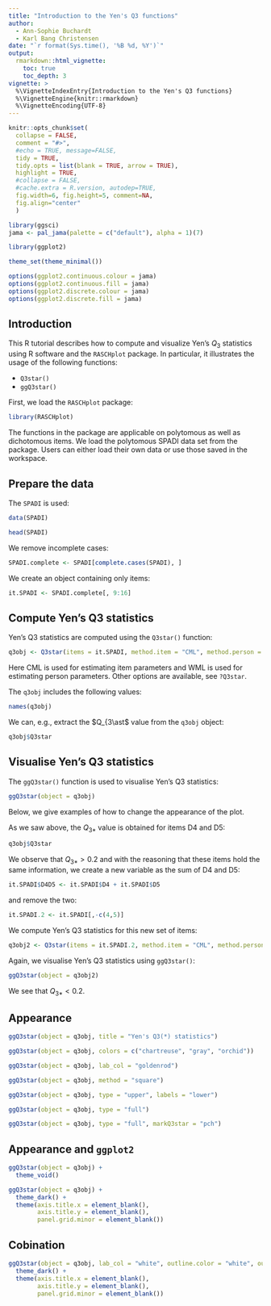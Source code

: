 ```yaml
---
title: "Introduction to the Yen's Q3 functions"
author: 
  - Ann-Sophie Buchardt
  - Karl Bang Christensen
date: "`r format(Sys.time(), '%B %d, %Y')`"
output: 
  rmarkdown::html_vignette:
    toc: true
    toc_depth: 3
vignette: >
  %\VignetteIndexEntry{Introduction to the Yen's Q3 functions}
  %\VignetteEngine{knitr::rmarkdown}
  %\VignetteEncoding{UTF-8}
---
```


```r
knitr::opts_chunk$set(
  collapse = FALSE,
  comment = "#>",
  #echo = TRUE, message=FALSE,
  tidy = TRUE, 
  tidy.opts = list(blank = TRUE, arrow = TRUE), 
  highlight = TRUE,
  #collapse = FALSE,
  #cache.extra = R.version, autodep=TRUE,
  fig.width=6, fig.height=5, comment=NA,
  fig.align="center"
  )

library(ggsci)
jama <- pal_jama(palette = c("default"), alpha = 1)(7)

library(ggplot2)

theme_set(theme_minimal())

options(ggplot2.continuous.colour = jama)
options(ggplot2.continuous.fill = jama)
options(ggplot2.discrete.colour = jama)
options(ggplot2.discrete.fill = jama)
```

## Introduction

This R tutorial describes how to compute and visualize Yen's $Q_{3}$ statistics using R software and the `RASCHplot` package. In particular, it illustrates the usage of the following functions:

- `Q3star()`
- `ggQ3star()`

First, we load the `RASCHplot` package:

```r
library(RASCHplot)
```

The functions in the package are applicable on polytomous as well as dichotomous items. 
We load the polytomous SPADI data set from the package. Users can either load their own data or use those saved in the workspace.

## Prepare the data

The `SPADI` is used:

```r
data(SPADI)

head(SPADI)
```

We remove incomplete cases:

```r
SPADI.complete <- SPADI[complete.cases(SPADI), ]
```

We create an object containing only items:

```r
it.SPADI <- SPADI.complete[, 9:16]
```

## Compute Yen's Q3 statistics

Yen's Q3 statistics are computed using the `Q3star()` function:

```r
q3obj <- Q3star(items = it.SPADI, method.item = "CML", method.person = "WML", model = "RMP")
```

Here CML is used for estimating item parameters and WML is used for estimating person parameters. Other options are available, see `?Q3star`.

The `q3obj` includes the following values:

```r
names(q3obj)
```

We can, e.g., extract the $Q_{3\ast$ value from the `q3obj` object:

```r
q3obj$Q3star
```

## Visualise Yen's Q3 statistics

The `ggQ3star()` function is used to visualise Yen's Q3 statistics:

```r
ggQ3star(object = q3obj)
```

Below, we give examples of how to change the appearance of the plot.

As we saw above, the $Q_{3\ast}$ value is obtained for items D4 and D5:

```r
q3obj$Q3star
```

We observe that $Q_{3\ast} > 0.2$ and with the reasoning that these items hold the same information, we create a new variable as the sum of D4 and D5:

```r
it.SPADI$D4D5 <- it.SPADI$D4 + it.SPADI$D5
```

and remove the two:

```r
it.SPADI.2 <- it.SPADI[,-c(4,5)]
```

We compute Yen's Q3 statistics for this new set of items:

```r
q3obj2 <- Q3star(items = it.SPADI.2, method.item = "CML", method.person = "WML", model = "RMP")
```

Again, we visualise Yen's Q3 statistics using `ggQ3star()`:

```r
ggQ3star(object = q3obj2)
```

We see that $Q_{3\ast} < 0.2$.


## Appearance

```r
ggQ3star(object = q3obj, title = "Yen's Q3(*) statistics")
```

```r
ggQ3star(object = q3obj, colors = c("chartreuse", "gray", "orchid"))
```


```r
ggQ3star(object = q3obj, lab_col = "goldenrod")
```


```r
ggQ3star(object = q3obj, method = "square")
```

```r
ggQ3star(object = q3obj, type = "upper", labels = "lower")
```

```r
ggQ3star(object = q3obj, type = "full")
```


```r
ggQ3star(object = q3obj, type = "full", markQ3star = "pch")
```

## Appearance and `ggplot2`

```r
ggQ3star(object = q3obj) +
  theme_void()
```

```r
ggQ3star(object = q3obj) + 
  theme_dark() +
  theme(axis.title.x = element_blank(),
        axis.title.y = element_blank(), 
        panel.grid.minor = element_blank())
```


## Cobination

```r
ggQ3star(object = q3obj, lab_col = "white", outline.color = "white", outline.width = .5) + 
  theme_dark() +
  theme(axis.title.x = element_blank(),
        axis.title.y = element_blank(), 
        panel.grid.minor = element_blank())
```

